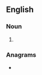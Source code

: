 ==English==

===Noun===
{{head|en|noun form}}

# {{plural of|en|LLM}}

===Anagrams===
* {{anagrams|en|a=llms|LMLs}}